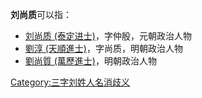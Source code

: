 '''刘尚质'''可以指：
* [[刘尚质_(泰定进士)|刘尚质 (泰定进士)]]，字仲殷，元朝政治人物
* [[劉淳_(天順進士)|劉淳 (天順進士)]]，字尚质，明朝政治人物
* [[劉尚質_(萬歷進士)|劉尚質 (萬歷進士)]]，明朝政治人物

{{disambig}}

[[Category:三字刘姓人名消歧义|Category:三字刘姓人名消歧义]]